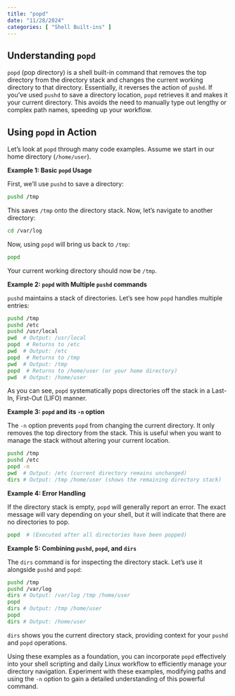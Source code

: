 ```yaml
---
title: "popd"
date: "11/28/2024"
categories: [ "Shell Built-ins" ]
---
```

## Understanding `popd`

`popd` (pop directory) is a shell built-in command that removes the top directory from the directory stack and changes the current working directory to that directory.  Essentially, it reverses the action of `pushd`. If you've used `pushd` to save a directory location, `popd` retrieves it and makes it your current directory.  This avoids the need to manually type out lengthy or complex path names, speeding up your workflow.


## Using `popd` in Action

Let's look at `popd` through many code examples.  Assume we start in our home directory (`/home/user`).


**Example 1: Basic `popd` Usage**

First, we'll use `pushd` to save a directory:

```bash
pushd /tmp
```

This saves `/tmp` onto the directory stack. Now, let's navigate to another directory:

```bash
cd /var/log
```

Now, using `popd` will bring us back to `/tmp`:

```bash
popd
```

Your current working directory should now be `/tmp`.


**Example 2:  `popd` with Multiple `pushd` commands**

`pushd` maintains a stack of directories.  Let's see how `popd` handles multiple entries:

```bash
pushd /tmp
pushd /etc
pushd /usr/local
pwd  # Output: /usr/local
popd  # Returns to /etc
pwd  # Output: /etc
popd  # Returns to /tmp
pwd  # Output: /tmp
popd  # Returns to /home/user (or your home directory)
pwd  # Output: /home/user
```

As you can see, `popd` systematically pops directories off the stack in a Last-In, First-Out (LIFO) manner.


**Example 3:  `popd` and its `-n` option**

The `-n` option prevents `popd` from changing the current directory.  It only removes the top directory from the stack.  This is useful when you want to manage the stack without altering your current location.

```bash
pushd /tmp
pushd /etc
popd -n
pwd  # Output: /etc (current directory remains unchanged)
dirs # Output: /tmp /home/user (shows the remaining directory stack)
```


**Example 4:  Error Handling**

If the directory stack is empty, `popd` will generally report an error.  The exact message will vary depending on your shell, but it will indicate that there are no directories to pop.

```bash
popd  # (Executed after all directories have been popped)

```


**Example 5: Combining `pushd`, `popd`, and `dirs`**

The `dirs` command is for inspecting the directory stack. Let's use it alongside `pushd` and `popd`:

```bash
pushd /tmp
pushd /var/log
dirs # Output: /var/log /tmp /home/user
popd
dirs # Output: /tmp /home/user
popd
dirs # Output: /home/user
```

`dirs` shows you the current directory stack, providing context for your `pushd` and `popd` operations.



Using these examples as a foundation, you can incorporate `popd` effectively into your shell scripting and daily Linux workflow to efficiently manage your directory navigation.  Experiment with these examples, modifying paths and using the `-n` option to gain a detailed understanding of this powerful command.

